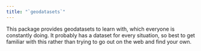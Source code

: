 ```yaml
---
title: "`geodatasets`"
---
```


This package provides geodatasets to learn with, which everyone is constantly doing. It probably has a dataset for every situation, so best to get familiar with this rather than trying to go out on the web and find your own.

